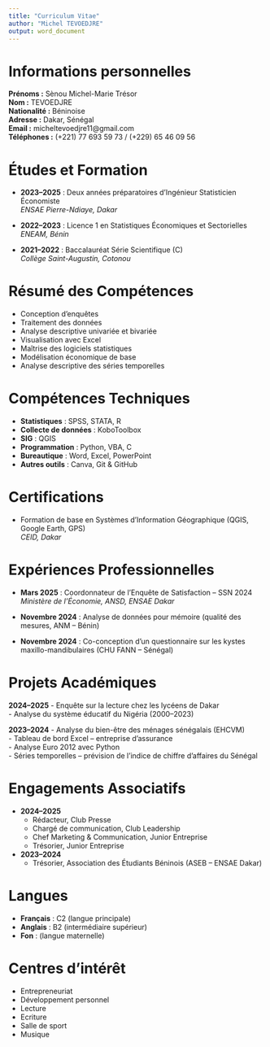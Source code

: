 ---
title: "Curriculum Vitae"
author: "Michel TEVOEDJRE"
output: word_document
---

# Informations personnelles

**Prénoms :** Sènou Michel-Marie Trésor  
**Nom :** TEVOEDJRE  
**Nationalité :** Béninoise  
**Adresse :** Dakar, Sénégal  
**Email :** micheltevoedjre11@gmail.com  
**Téléphones :** (+221) 77 693 59 73 / (+229) 65 46 09 56  

# Études et Formation

- **2023–2025** : Deux années préparatoires d’Ingénieur Statisticien Économiste  
  _ENSAE Pierre-Ndiaye, Dakar_

- **2022–2023** : Licence 1 en Statistiques Économiques et Sectorielles  
  _ENEAM, Bénin_

- **2021–2022** : Baccalauréat Série Scientifique (C)  
  _Collège Saint-Augustin, Cotonou_

# Résumé des Compétences

- Conception d’enquêtes  
- Traitement des données  
- Analyse descriptive univariée et bivariée  
- Visualisation avec Excel  
- Maîtrise des logiciels statistiques  
- Modélisation économique de base  
- Analyse descriptive des séries temporelles  

# Compétences Techniques

- **Statistiques** : SPSS, STATA, R  
- **Collecte de données** : KoboToolbox  
- **SIG** : QGIS  
- **Programmation** : Python, VBA, C
- **Bureautique** : Word, Excel, PowerPoint  
- **Autres outils** : Canva, Git & GitHub  

# Certifications

- Formation de base en Systèmes d’Information Géographique (QGIS, Google Earth, GPS)  
  _CEID, Dakar_

# Expériences Professionnelles

- **Mars 2025** : Coordonnateur de l’Enquête de Satisfaction – SSN 2024  
  _Ministère de l’Économie, ANSD, ENSAE Dakar_

- **Novembre 2024** : Analyse de données pour mémoire (qualité des mesures, ANM – Bénin)

- **Novembre 2024** : Co-conception d’un questionnaire sur les kystes maxillo-mandibulaires (CHU FANN – Sénégal)

# Projets Académiques

**2024–2025**
- Enquête sur la lecture chez les lycéens de Dakar  
- Analyse du système éducatif du Nigéria (2000–2023)  

**2023–2024**
- Analyse du bien-être des ménages sénégalais (EHCVM)  
- Tableau de bord Excel – entreprise d’assurance  
- Analyse Euro 2012 avec Python  
- Séries temporelles – prévision de l’indice de chiffre d’affaires du Sénégal

# Engagements Associatifs

- **2024–2025**
  - Rédacteur, Club Presse  
  - Chargé de communication, Club Leadership  
  - Chef Marketing & Communication, Junior Entreprise  
  - Trésorier, Junior Entreprise  

- **2023–2024**
  - Trésorier, Association des Étudiants Béninois (ASEB – ENSAE Dakar)  

# Langues

- **Français** : C2 (langue principale)  
- **Anglais** : B2 (intermédiaire supérieur)
- **Fon** : (langue maternelle)

# Centres d'intérêt

- Entrepreneuriat  
- Développement personnel  
- Lecture
- Ecriture
- Salle de sport
- Musique  
